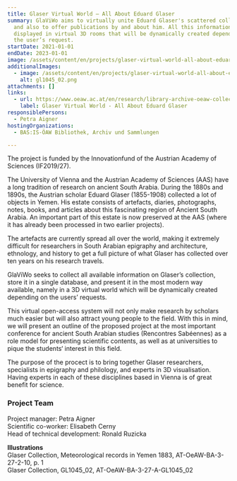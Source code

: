 ```yaml
---
title: Glaser Virtual World – All About Eduard Glaser
summary: GlaViWo aims to virtually unite Eduard Glaser's scattered collections,
  and also to offer publications by and about him. All this information will be
  displayed in virtual 3D rooms that will be dynamically created depending on
  the user’s request.
startDate: 2021-01-01
endDate: 2023-01-01
image: /assets/content/en/projects/glaser-virtual-world-all-about-eduard-glaser/at-oeaw-ba-3-27-2-10_master_0003a_2.png
additionalImages:
  - image: /assets/content/en/projects/glaser-virtual-world-all-about-eduard-glaser/additionalImages/gl1045_02.png
    alt: gl1045_02.png
attachments: []
links:
  - url: https://www.oeaw.ac.at/en/research/library-archive-oeaw-collections/glaser-virtual-world-all-about-eduard-glaser-if2019-27
    label: Glaser Virtual World - All About Eduard Glaser
responsiblePersons:
  - Petra Aigner
hostingOrganizations:
  - BAS:IS-ÖAW Bibliothek, Archiv und Sammlungen

---
```

The project is funded by the Innovationfund of the Austrian Academy of Sciences (IF2019/27).

The University of Vienna and the Austrian Academy of Sciences (AAS) have a long tradition of research on ancient South Arabia. During the 1880s and 1890s, the Austrian scholar Eduard Glaser (1855-1908) collected a lot of objects in Yemen. His estate consists of artefacts, diaries, photographs, notes, books, and articles about this fascinating region of Ancient South Arabia. An important part of this estate is now preserved at the AAS (where it has already been processed in two earlier projects).

The artefacts are currently spread all over the world, making it extremely difficult for researchers in South Arabian epigraphy and architecture, ethnology, and history to get a full picture of what Glaser has collected over ten years on his research travels.

GlaViWo seeks to collect all available information on Glaser’s collection, store it in a single database, and present it in the most modern way available, namely in a 3D virtual world which will be dynamically created depending on the users’ requests.

This virtual open-access system will not only make research by scholars much easier but will also attract young people to the field. With this in mind, we will present an outline of the proposed project at the most important conference for ancient South Arabian studies (Rencontres Sabéennes) as a role model for presenting scientific contents, as well as at universities to pique the students‘ interest in this field.

The purpose of the procect is to bring together Glaser researchers, specialists in epigraphy and philology, and experts in 3D visualisation. Having experts in each of these disciplines based in Vienna is of great benefit for science.

### **Project Team**

Project manager: Petra Aigner  
Scientific co-worker: Elisabeth Cerny  
Head of technical development: Ronald Ruzicka

**Illustrations**  
Glaser Collection, Meteorological records in Yemen 1883, AT-OeAW-BA-3-27-2-10, p. 1  
Glaser Collection, GL1045\_02, AT-OeAW-BA-3-27-A-GL1045\_02